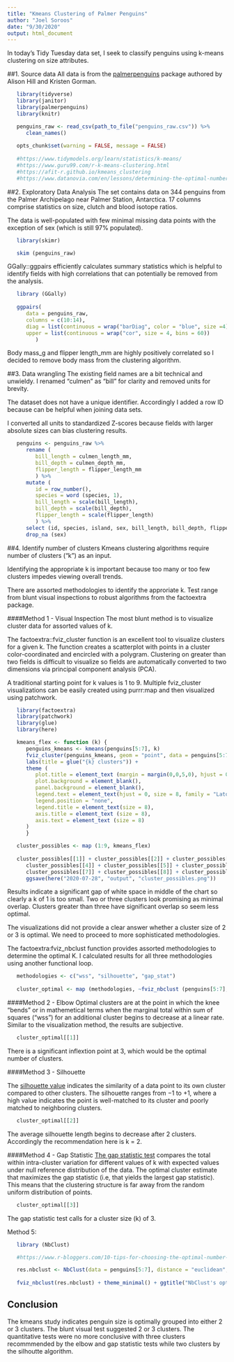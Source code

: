 ```yaml
---
title: "Kmeans Clustering of Palmer Penguins"
author: "Joel Soroos"
date: "9/30/2020"
output: html_document
---
```


In today's Tidy Tuesday data set, I seek to classify penguins using k-means clustering on size attributes.

##1. Source data
All data is from the [palmerpenguins](https://allisonhorst.github.io/palmerpenguins/) package authored by Alison Hill and Kristen Gorman.
```r

   library(tidyverse)
   library(janitor)
   library(palmerpenguins)
   library(knitr)

   penguins_raw <- read_csv(path_to_file("penguins_raw.csv")) %>%
      clean_names()
   
   opts_chunk$set(warning = FALSE, message = FALSE)
   
   #https://www.tidymodels.org/learn/statistics/k-means/
   #https://www.guru99.com/r-k-means-clustering.html
   #https://afit-r.github.io/kmeans_clustering
   #https://www.datanovia.com/en/lessons/determining-the-optimal-number-of-clusters-3-must-know-methods/
```


##2. Exploratory Data Analysis
The set contains data on 344 penguins from the Palmer Archipelago near Palmer Station, Antarctica.  17 columns comprise statistics on size, clutch and blood isotope ratios.

The data is well-populated with few minimal missing data points with the exception of sex (which is still 97% populated).

```r

   library(skimr)

   skim (penguins_raw)
```


GGally::ggpairs efficiently calculates summary statistics which is helpful to identify fields with high correlations that can potentially be removed from the analysis.  
```r

   library (GGally)
   
   ggpairs(
      data = penguins_raw,
      columns = c(10:14),
      diag = list(continuous = wrap("barDiag", color = "blue", size =4)),
      upper = list(continuous = wrap("cor", size = 4, bins = 60))
         )
```
Body mass_g and flipper length_mm are highly positively correlated so I decided to remove body mass from the clustering algorithm.


##3. Data wrangling
The existing field names are a bit technical and unwieldy.  I renamed "culmen" as "bill" for clarity and removed units for brevity.

The dataset does not have a unique identifier.  Accordingly I added a row ID because can be helpful when joining data sets.

I converted all units to standardized Z-scores because fields with larger absolute sizes can bias clustering results.
```r

   penguins <- penguins_raw %>%
      rename (
         bill_length = culmen_length_mm,
         bill_depth = culmen_depth_mm,
         flipper_length = flipper_length_mm
         ) %>%
      mutate (
         id = row_number(),
         species = word (species, 1),
         bill_length = scale(bill_length),
         bill_depth = scale(bill_depth),
         flipper_length = scale(flipper_length)
         ) %>%
      select (id, species, island, sex, bill_length, bill_depth, flipper_length) %>%
      drop_na (sex)
```


##4.  Identify number of clusters
Kmeans clustering algorithms require number of clusters ("k") as an input.

Identifying the appropriate k is important because too many or too few clusters impedes viewing overall trends.  

There are assorted methodologies to identify the approriate k.  Test range from blunt visual inspections to robust algorithms from the factoextra package. 


####Method 1 - Visual Inspection
The most blunt method is to visualize cluster data for assorted values of k.

The factoextra::fviz_cluster function is an excellent tool to visualize clusters for a given k.  The function creates a scatterplot with points in a cluster color-coordinated and encircled with a polygram.  Clustering on greater than two fields is difficult to visualize so fields are automatically converted to two dimensions via principal component analysis (PCA).

A traditional starting point for k values is 1 to 9.  Multiple fviz_cluster visualizations can be easily created using purrr:map and then visualized using patchwork.  
```r

   library(factoextra)
   library(patchwork)
   library(glue)
   library(here)

   kmeans_flex <- function (k) {
      penguins_kmeans <- kmeans(penguins[5:7], k) 
      fviz_cluster(penguins_kmeans, geom = "point", data = penguins[5:7]) +
      labs(title = glue("{k} clusters")) +
      theme (
         plot.title = element_text (margin = margin(0,0,5,0), hjust = 0.5, size = 12, color = "grey", family = "Lato"),
         plot.background = element_blank(),
         panel.background = element_blank(),
         legend.text = element_text(hjust = 0, size = 8, family = "Lato"),
         legend.position = "none",
         legend.title = element_text(size = 8),
         axis.title = element_text (size = 8),
         axis.text = element_text (size = 8)
      )
      }

   cluster_possibles <- map (1:9, kmeans_flex)
   
   cluster_possibles[[1]] + cluster_possibles[[2]] + cluster_possibles[[3]] +
      cluster_possibles[[4]] + cluster_possibles[[5]] + cluster_possibles[[6]] +
      cluster_possibles[[7]] + cluster_possibles[[8]] + cluster_possibles[[9]]
      ggsave(here("2020-07-28", "output", "cluster_possibles.png"))
```
Results indicate a significant gap of white space in middle of the chart so clearly a k of 1 is too small.  Two or three clusters look promising as minimal overlap.  Clusters greater than three have significant overlap so seem less optimal.

The visualizations did not provide a clear answer whether a cluster size of 2 or 3 is optimal.  We need to proceed to more sophisticated methodologies.

The factoextra:fviz_nbclust function provides assorted methodologies to determine the optimal K.  I calculated results for all three methodologies using another functional loop.


```r
   methodologies <- c("wss", "silhouette", "gap_stat")
   
   cluster_optimal <- map (methodologies, ~fviz_nbclust (penguins[5:7], kmeans, method = .x))
```


####Method 2 - Elbow
Optimal clusters are at the point in which the knee "bends" or in mathemetical terms when the marginal total within sum of squares ("wss") for an additional cluster begins to decrease at a linear rate.  Similar to the visualization method, the results are subjective.

```r

   cluster_optimal[[1]]
```
There is a significant inflextion point at 3, which would be the optimal number of clusters.


####Method 3 - Silhouette

The [silhouette value](https://en.wikipedia.org/wiki/Silhouette_(clustering)) indicates the similarity of a data point to its own cluster compared to other clusters. The silhouette ranges from −1 to +1, where a high value indicates the point is well-matched to its cluster and poorly matched to neighboring clusters. 
```r

   cluster_optimal[[2]]
```
The average silhouette length begins to decrease after 2 clusters.  Accordingly the recommendation here is k = 2.


####Method 4 - Gap Statistic
[The gap statistic test](https://statweb.stanford.edu/~gwalther/gap) compares the total within intra-cluster variation for different values of k with  expected values under null reference distribution of the data. The optimal cluster estimate that maximizes the gap statistic (i.e, that yields the largest gap statistic). This means that the clustering structure is far away from the random uniform distribution of points.
```r

   cluster_optimal[[3]]
```
The gap statistic test calls for a cluster size (k) of 3.

Method 5: 

```r
   library (NbClust)

   #https://www.r-bloggers.com/10-tips-for-choosing-the-optimal-number-of-clusters/

   res.nbclust <- NbClust(data = penguins[5:7], distance = "euclidean", min.nc = 2, max.nc = 9, method = "complete", index ="all")
   
   fviz_nbclust(res.nbclust) + theme_minimal() + ggtitle("NbClust's optimal number of clusters")
```



## Conclusion
The kmeans study indicates penguin size is optimally grouped into either 2 or 3 clusters.  The blunt visual test suggested 2 or 3 clusters.  The quantitative tests were no more conclusive with three clusters recommmended by the elbow and gap statistic tests while two clusters by the silhoutte algorithm.